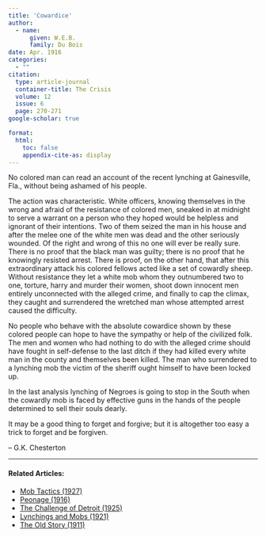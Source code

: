 ```yaml
---
title: 'Cowardice'
author:
  - name:
      given: W.E.B.
      family: Du Bois
date: Apr. 1916
categories: 
  - ""
citation: 
  type: article-journal
  container-title: The Crisis
  volume: 12
  issue: 6
  page: 270-271
google-scholar: true

format:
  html:
    toc: false
    appendix-cite-as: display
---
```



No colored man can read an account of the recent lynching at Gainesville, Fla., without being ashamed of his people.

The action was characteristic. White officers, knowing themselves in the wrong and afraid of the resistance of colored men, sneaked in at midnight to serve a warrant on a person who they hoped would be helpless and ignorant of their intentions. Two of them seized the man in his house and after the melee one of the white men was dead and the other seriously wounded. Of the right and wrong of this no one will ever be really sure. There is no proof that the black man was guilty; there is no proof that he knowingly resisted arrest. There is proof, on the other hand, that after this extraordinary attack his colored fellows acted like a set of cowardly sheep. Without resistance they let a white mob whom they outnumbered two to one, torture, harry and murder their women, shoot down innocent men entirely unconnected with the alleged crime, and finally to cap the climax, they caught and surrendered the wretched man whose attempted arrest caused the difficulty.

No people who behave with the absolute cowardice shown by these colored people can hope to have the sympathy or help of the civilized folk. The men and women who had nothing to do with the alleged crime should have fought in self-defense to the last ditch if they had killed every white man in the county and themselves been killed. The man who surrendered to a lynching mob the victim of the sheriff ought himself to have been locked up.

In the last analysis lynching of Negroes is going to stop in the South when the cowardly mob is faced by effective guns in the hands of the people determined to sell their souls dearly.


::: epigraph

It may be a good thing to forget and forgive; but it is altogether too easy a trick to forget and be forgiven.

-- G.K. Chesterton
:::

<!-- Similar articles start here -->
<div  class="clear-wrap"></div>
<hr>
#### Related Articles:

* [Mob Tactics (1927)](/Volumes/34/06/mob_tactics.html)
* [Peonage (1916)](/Volumes/11/06/peonage.html)
* [The Challenge of Detroit (1925)](/Volumes/31/01/challenge_of_detroit.html)
* [Lynchings and Mobs (1921)](/Volumes/22/04/lynchings.html)
* [The Old Story (1911)](/Volumes/01/03/old_story.html)

<!-- Similar articles end here -->
